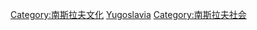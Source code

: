 {{Commons cat|Sports in Yugoslavia}}

[[Category:南斯拉夫文化|Category:南斯拉夫文化]]

[[Category:歐洲各國體育|Yugoslavia]]
[[Category:南斯拉夫社会|Category:南斯拉夫社会]]